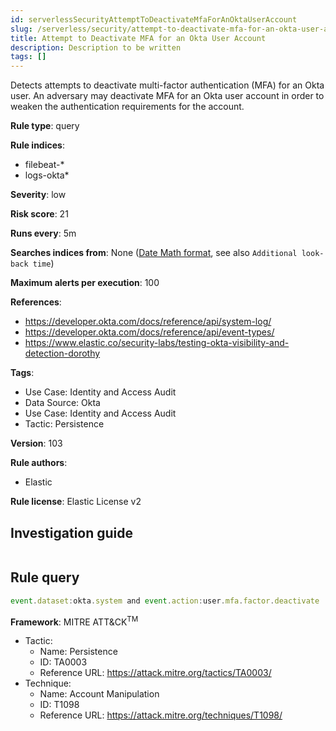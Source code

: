 ```yaml
---
id: serverlessSecurityAttemptToDeactivateMfaForAnOktaUserAccount
slug: /serverless/security/attempt-to-deactivate-mfa-for-an-okta-user-account
title: Attempt to Deactivate MFA for an Okta User Account
description: Description to be written
tags: []
---
```


<div id="attempt-to-deactivate-mfa-for-an-okta-user-account"></div>

Detects attempts to deactivate multi-factor authentication (MFA) for an Okta user. An adversary may deactivate MFA for an Okta user account in order to weaken the authentication requirements for the account.

**Rule type**: query

**Rule indices**: 

* filebeat-*
* logs-okta*

**Severity**: low

**Risk score**: 21

**Runs every**: 5m

**Searches indices from**: None ([Date Math format](((ref))/common-options.html#date-math), see also <DocLink id="serverlessSecurityRulesUiCreate" section="set-the-rules-schedule">`Additional look-back time`</DocLink>)

**Maximum alerts per execution**: 100

**References**: 

* https://developer.okta.com/docs/reference/api/system-log/
* https://developer.okta.com/docs/reference/api/event-types/
* https://www.elastic.co/security-labs/testing-okta-visibility-and-detection-dorothy

**Tags**: 

* Use Case: Identity and Access Audit
* Data Source: Okta
* Use Case: Identity and Access Audit
* Tactic: Persistence

**Version**: 103

**Rule authors**: 

* Elastic

**Rule license**: Elastic License v2

## Investigation guide

```markdown

```

## Rule query

```js
event.dataset:okta.system and event.action:user.mfa.factor.deactivate

```

**Framework**: MITRE ATT&CK<sup>TM</sup>

* Tactic:
    * Name: Persistence
    * ID: TA0003
    * Reference URL: https://attack.mitre.org/tactics/TA0003/
* Technique:
    * Name: Account Manipulation
    * ID: T1098
    * Reference URL: https://attack.mitre.org/techniques/T1098/

